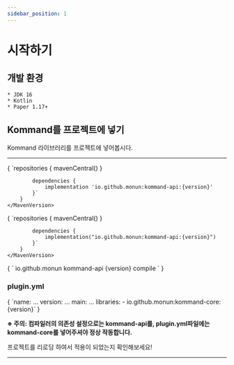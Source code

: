 ```yaml
---
sidebar_position: 1
---
```


# 시작하기


## 개발 환경
    * JDK 16
    * Kotlin
    * Paper 1.17+

## Kommand를 프로젝트에 넣기

Kommand 라이브러리를 프로젝트에 넣어봅시다.

---

<Tabs>
  <TabItem value="groovy" label="groovy" default>
    <MavenVersion language="groovy" notation="io.github.monun:kommand-api">
        {
            `repositories {
                mavenCentral()
            }
                
            dependencies {
                implementation 'io.github.monun:kommand-api:{version}'
            }`
        }
    </MavenVersion>
  </TabItem>
  <TabItem value="kotlin" label="kotlin">
    <MavenVersion language="kotlin" notation="io.github.monun:kommand-api">
        {
            `repositories {
                mavenCentral()
            }
            
            dependencies {
                implementation("io.github.monun:kommand-api:{version}")
            }`
        }
    </MavenVersion>
  </TabItem>
  <TabItem value="maven" label="maven">
    <MavenVersion language="xml" notation="io.github.monun:kommand-api">
        {
            `<dependency>
                <groupId>io.github.monun</groupId>
                <artifactId>kommand-api</artifactId>
                <version>{version}</version>
                <scope>compile</scope>
            </dependency>`
        }
    </MavenVersion>
  </TabItem>
</Tabs>

### plugin.yml

<MavenVersion language="yaml" notation="io.github.monun:kommand-core">
    {
        `name: ...
        version: ...
        main: ...
        libraries:
        - io.github.monun:kommand-core:{version}`
    }
</MavenVersion>

**※ 주의: 컴파일러의 의존성 설정으로는 kommand-api를, plugin.yml파일에는 kommand-core를 넣어주셔야 정상 작동합니다.**

프로젝트를 리로딩 하여서 적용이 되었는지 확인해보세요!

---